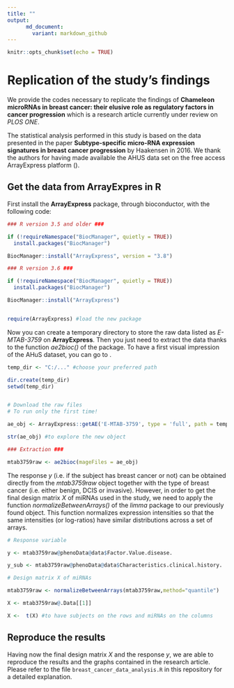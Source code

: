```yaml
---
title: ""
output:
      md_document:
        variant: markdown_github
---
```


```r
knitr::opts_chunk$set(echo = TRUE)
```

# Replication of the study's findings

We provide the codes necessary to replicate the findings of **Chameleon microRNAs in breast cancer: their elusive role as regulatory factors in cancer progression** which is a research article currently under review on *PLOS ONE*. 

The statistical analysis performed in this study is based on the data presented in the paper **Subtype-specific micro-RNA expression signatures in breast cancer progression** by Haakensen \textit{et al.} in 2016. We thank the authors for having made available the AHUS data set on the free access ArrayExpress platform (\url{https://www.ebi.ac.uk/arrayexpress/experiments/E-MTAB-3759/?query=AHUS}).

## Get the data from ArrayExpres in R

First install the **ArrayExpress** package, through bioconductor, with the following code:


```r

### R version 3.5 and older ###

if (!requireNamespace("BiocManager", quietly = TRUE))
  install.packages("BiocManager")

BiocManager::install("ArrayExpress", version = "3.8")

### R version 3.6 ###

if (!requireNamespace("BiocManager", quietly = TRUE))
  install.packages("BiocManager")

BiocManager::install("ArrayExpress")


require(ArrayExpress) #load the new package

```


Now you can create a temporary directory to store the raw data listed as *E-MTAB-3759* on **ArrayExpress**. Then you just need to extract the data thanks to the function *ae2bioc()* of the package. To have a first visual impression of the AHuS dataset, you can go to \url{https://www.ebi.ac.uk/arrayexpress/experiments/E-MTAB-3759/samples/?s_page=4&s_pagesize=25&s_sortby=col_25&s_sortorder=ascending}.


```r

temp_dir <- "C:/..." #choose your preferred path

dir.create(temp_dir)
setwd(temp_dir)


# Download the raw files
# To run only the first time!

ae_obj <- ArrayExpress::getAE('E-MTAB-3759', type = 'full', path = temp_dir)

str(ae_obj) #to explore the new object

### Extraction ###

mtab3759raw <- ae2bioc(mageFiles = ae_obj)


```


The response $y$ (i.e. if the subject has breast cancer or not) can be obtained directly from the *mtab3759raw* object together with the type of breast cancer (i.e. either benign, DCIS or invasive). However, in order to get the final design matrix $X$ of miRNAs used in the study, we need to apply the function *normalizeBetweenArrays()* of the *limma* package to our previously found object. This function normalizes expression intensities so that the same intensities (or log-ratios) have similar distributions across a set of arrays.


```r

# Response variable

y <- mtab3759raw@phenoData@data$Factor.Value.disease.

y_sub <- mtab3759raw@phenoData@data$Characteristics.clinical.history. 

# Design matrix X of miRNAs

mtab3759raw <- normalizeBetweenArrays(mtab3759raw,method="quantile")

X <- mtab3759raw@.Data[[1]]

X <-  t(X) #to have subjects on the rows and miRNAs on the columns

```

## Reproduce the results

Having now the final design matrix $X$ and the response $y$, we are able to reproduce the results and the graphs contained in the research article. Please refer to the file `breast_cancer_data_analysis.R` in this repository for a detailed explanation.   

